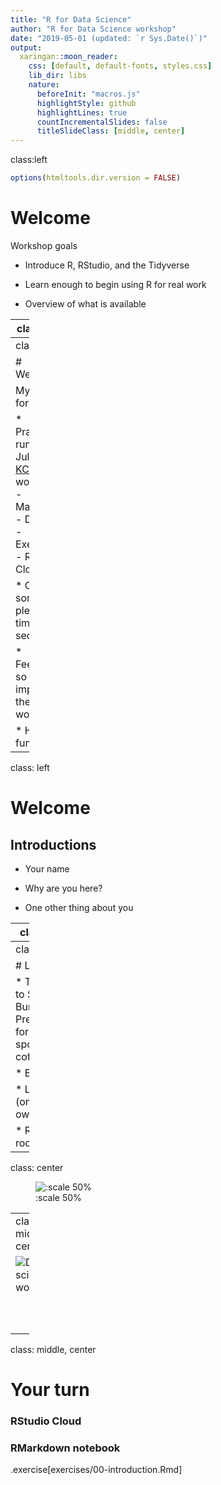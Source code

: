 ```yaml
---
title: "R for Data Science"
author: "R for Data Science workshop"
date: "2019-05-01 (updated: `r Sys.Date()`)"
output:
  xaringan::moon_reader:
    css: [default, default-fonts, styles.css]
    lib_dir: libs
    nature:
      beforeInit: "macros.js"
      highlightStyle: github
      highlightLines: true
      countIncrementalSlides: false
      titleSlideClass: [middle, center]
---
```

class:left

```r
options(htmltools.dir.version = FALSE)
```

# Welcome

Workshop goals

* Introduce R, RStudio, and the Tidyverse

* Learn enough to begin using R for real work

* Overview of what is available

---
class:left

# Welcome

![My name is](assets/hello-my-name-is.jpg)

---
class:left

# Welcome

My goals for me

* Practice run for July 17 [KCDC](https://www.kcdc.info/) workshop
  - Materials
  - Demos
  - Exercises
  - RStudio Cloud

* Can someone please time each section?

* Feedback so I can improve the workshop

* Have fun

---
class: left

# Welcome

## Introductions

* Your name

* Why are you here?

* One other thing about you

---
class:left

# Welcome

Outline

* Introduction to RStudio Cloud

* Visualizing data with ggplot2

* Data wrangling with dplyr and tidyr

* Exploratory data analysis

* [lunch?]

* R programming

* RMarkdown

* Shiny

---
class:left

# Logistics

* Thanks to Scott Burklund / Preverity for sponsoring coffee

* Breaks

* Lunch (on your own)

* Rest rooms

---
class: center

![:scale 50%](assets/r4ds-cover.png)

---
class: middle, center

![Data science workflow](assets/data-science.png)
<br/>
<br/>
<br/>
<br/>
<p style="font-size: x-small">
Image source: <a href="http://r4ds.had.co.nz/">R for Data Science</a> by Hadley Wickham & Garrett Grolemund.
</p>

---
class: middle, center

# Your turn

### RStudio Cloud
### RMarkdown notebook

.exercise[exercises/00-introduction.Rmd]
